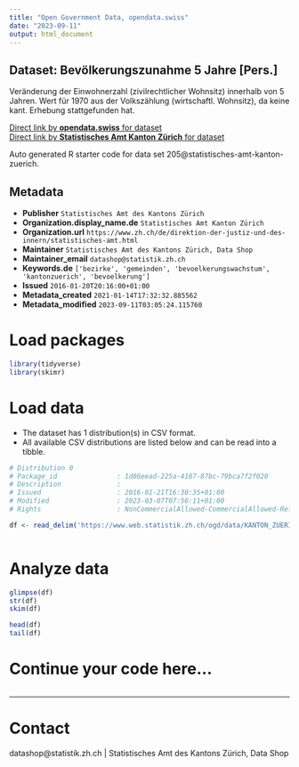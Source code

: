 ```yaml
---
title: "Open Government Data, opendata.swiss"
date: "2023-09-11"
output: html_document
---
```


## Dataset: Bevölkerungszunahme 5 Jahre [Pers.]

Veränderung der Einwohnerzahl (zivilrechtlicher Wohnsitz) innerhalb von 5 Jahren. Wert für 1970 aus der Volkszählung (wirtschaftl. Wohnsitz), da keine kant. Erhebung stattgefunden hat.

[Direct link by **opendata.swiss** for dataset](https://opendata.swiss/de/dataset/bevolkerungszunahme-5-jahre-pers)<br>
[Direct link by **Statistisches Amt Kanton Zürich** for dataset](https://www.zh.ch/de/politik-staat/gemeinden/gemeindeportraet.html)

Auto generated R starter code for data set 205@statistisches-amt-kanton-zuerich.

## Metadata

- **Publisher** `Statistisches Amt des Kantons Zürich`
- **Organization.display_name.de** `Statistisches Amt Kanton Zürich`
- **Organization.url** `https://www.zh.ch/de/direktion-der-justiz-und-des-innern/statistisches-amt.html`
- **Maintainer** `Statistisches Amt des Kantons Zürich, Data Shop`
- **Maintainer_email** `datashop@statistik.zh.ch`
- **Keywords.de** `['bezirke', 'gemeinden', 'bevoelkerungswachstum', 'kantonzuerich', 'bevoelkerung']`
- **Issued** `2016-01-20T20:16:00+01:00`
- **Metadata_created** `2021-01-14T17:32:32.885562`
- **Metadata_modified** `2023-09-11T03:05:24.115760`


# Load packages

```r

library(tidyverse)
library(skimr)

```

# Load data

-   The dataset has 1 distribution(s) in CSV format.
-   All available CSV distributions are listed below and can be read into a tibble.

```r

# Distribution 0
# Package_id               : 1d86eead-225a-4187-87bc-79bca7f2f020
# Description              : 
# Issued                   : 2016-01-21T16:30:35+01:00
# Modified                 : 2023-03-07T07:56:11+01:00
# Rights                   : NonCommercialAllowed-CommercialAllowed-ReferenceRequired

df <- read_delim('https://www.web.statistik.zh.ch/ogd/data/KANTON_ZUERICH_202.csv')



```

# Analyze data

```r

glimpse(df)
str(df)
skim(df)

head(df)
tail(df)

```

# Continue your code here...

```r

```

------------------------------------------------------------------------

# Contact

datashop@statistik.zh.ch | Statistisches Amt des Kantons Zürich, Data Shop
